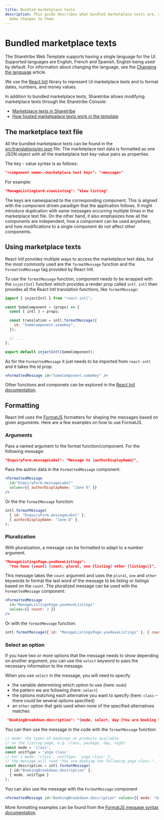 ```yaml
---
title: Bundled marketplace texts
description: This guide describes what bundled marketplace texts are, and how to
  make changes to them.
---
```


# Bundled marketplace texts

The Sharetribe Web Template supports having a single language for the
UI. Supported languages are English, French and Spanish, English being
used by default. For information about changing the language, see the
[Changing the language](/template/how-to-change-template-language/)
article.

We use the [React Intl](https://github.com/yahoo/react-intl) library to
represent UI marketplace texts and to format dates, numbers, and money
values.

In addition to bundled marketplace texts, Sharetribe allows modifying
marketplace texts through the Sharetribe Console:

- [Marketplace texts in Sharetribe](/concepts/marketplace-texts/)
- [How hosted marketpalace texts work in the template](/template/hosted-marketplace-texts/)

## The marketplace text file

All the bundled marketplace texts can be found in the
[src/translations/en.json](https://github.com/sharetribe/web-template/blob/master/src/translations/en.json)
file. The marketplace text data is formatted as one JSON object with all
the marketplace text key-value pairs as properties.

The key - value syntax is as follows:

```json
"<component name>.<marketplace text key>": "<message>"
```

For example:

```json
"ManageListingCard.viewListing": "View listing"
```

The keys are namespaced to the corresponding component. This is aligned
with the component driven paradigm that the application follows. It
might introduce duplication with same messages occurring multiple times
in the marketplace text file. On the other hand, it also emphasizes how
all the components are independent, how a component can be used
anywhere, and how modifications to a single component do not affect
other components.

## Using marketplace texts

React Intl provides multiple ways to access the marketplace text data,
but the most commonly used are the `formatMessage` function and the
`FormattedMessage` tag provided by React Intl.

To use the `formatMessage` function, component needs to be wrapped with
the `injectIntl` function which provides a render prop called `intl`.
`intl` then provides all the React Intl translation functions, like
`formatMessage`:

```js
import { injectIntl } from "react-intl";

const SomeComponent = (props) => {
  const { intl } = props;

  const translation = intl.formatMessage({
    id: "SomeComponent.someKey",
  });

  // ...
};

export default injectIntl(SomeComponent);
```

As for the `FormattedMessage` it just needs to be imported from
`react-intl` and it takes the id prop:

```jsx
<FormattedMessage id="SomeComponent.someKey" />
```

Other functions and componets can be explored in the
[React Intl documentation](https://github.com/yahoo/react-intl/wiki).

## Formatting

React Intl uses the [FormatJS](https://formatjs.io/) formatters for
shaping the messages based on given arguments. Here are a few examples
on how to use FormatJS.

### Arguments

Pass a named argument to the format function/component. For the
following message:

```json
"EnquiryForm.messageLabel": "Message to {authorDisplayName}",
```

Pass the author data in the `FormattedMessage` component:

```jsx
<FormattedMessage
  id="EnquiryForm.messageLabel"
  values={{ authorDisplayName: "Jane D" }}
/>
```

Or the the `formatMessage` function:

```js
intl.formatMessage(
  { id: "EnquiryForm.messageLabel" },
  { authorDisplayName: "Jane D" },
);
```

### Pluralization

With pluralization, a message can be formatted to adapt to a number
argument.

```json
"ManageListingsPage.youHaveListings":
  "You have {count} {count, plural, one {listing} other {listings}}",
```

This message takes the `count` argument and uses the `plural`, `one` and
`other` keywords to format the last word of the message to be _listing_
or _listings_ based on the `count`. The pluralized message can be used
with the `FormattedMessage` component:

```jsx
<FormattedMessage
  id="ManageListingsPage.youHaveListings"
  values={{ count: 3 }}
/>
```

Or with the `formatMessage` function:

```js
intl.formatMessage({ id: "ManageListingsPage.youHaveListings" }, { count: 1 });
```

### Select an option

If you have two or more options that the message needs to show depending
on another argument, you can use the `select` keyword to pass the
necessary information to the message.

When you use `select` in the message, you will need to specify

- the variable determining which option to use (here: `mode`)
- the pattern we are following (here: `select`)
- the options matching each alternative you want to specify (here:
  `class` – there could be several options specified)
- an `other` option that gets used when none of the specified
  alternatives matches

```json
 "BookingBreakdown.description": "{mode, select, day {You are booking the following days:} night {You are booking the following nights:} other {You are booking the following {unitType}:}}"
```

You can then use the message in the code with the `formatMessage`
function:

```js
// mode: the types of bookings or products available
// on the listing page, e.g. class, package, day, night
const mode = 'class';
const unitType = 'yoga class'
// For { mode: 'class', unitType: 'yoga class' },
// the message will read "You are booking the following yoga class.".
const description = intl.formatMessage(
  { id="BookingBreakdown.description" },
  { mode, unitType }
);
```

You can also use the message with the `FormatMessage` component

```jsx
<FormattedMessage id="BookingBreakdown.description" values={{ mode: "day" }} />
```

More formatting examples can be found from the
[FormatJS message syntax documentation](https://formatjs.io/docs/core-concepts/icu-syntax/).
